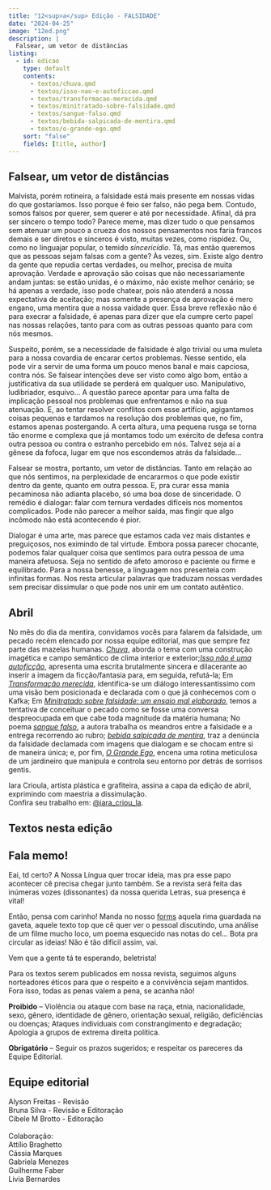 ```yaml
---
title: "12<sup>a</sup> Edição - FALSIDADE"
date: "2024-04-25"
image: "12ed.png"
description: |
  Falsear, um vetor de distâncias
listing: 
  - id: edicao
    type: default
    contents:
      - textos/chuva.qmd
      - textos/isso-nao-e-autoficcao.qmd
      - textos/transformacao-merecida.qmd
      - textos/minitratado-sobre-falsidade.qmd
      - textos/sangue-falso.qmd
      - textos/bebida-salpicada-de-mentira.qmd
      - textos/o-grande-ego.qmd
    sort: "false"
    fields: [title, author]
---
```


## Falsear, um vetor de distâncias

<!-- ![](capa.jpeg){.imgpar width="60%"} -->

Malvista, porém rotineira, a falsidade está mais presente em nossas vidas do que gostaríamos.  Isso porque é feio ser falso, não pega bem. Contudo, somos falsos por querer, sem querer e até por necessidade. Afinal, dá pra ser sincero o tempo todo? Parece meme, mas dizer tudo o que pensamos sem atenuar um pouco a crueza dos nossos pensamentos nos faria francos demais e ser diretos e sinceros é visto, muitas vezes, como rispidez. Ou, como no linguajar popular, o temido *sincericídio*. Tá, mas então queremos que as pessoas sejam falsas com a gente? Às vezes, sim. Existe algo dentro da gente que repudia certas verdades, ou melhor, precisa de muita aprovação. Verdade e aprovação são coisas que não necessariamente andam juntas: se estão unidas, é o máximo, não existe melhor cenário; se há apenas a verdade, isso pode chatear, pois não atenderá a nossa expectativa de aceitação; mas somente a presença de aprovação é mero engano, uma mentira que a nossa vaidade quer. Essa breve reflexão não é para execrar a falsidade, é apenas para dizer que ela cumpre certo papel nas nossas relações, tanto para com as outras pessoas quanto para com nós mesmos.

Suspeito, porém, se a necessidade de falsidade é algo trivial ou uma muleta para a nossa covardia de encarar certos problemas. Nesse sentido, ela pode vir a servir de uma forma um pouco menos banal e mais capciosa, contra nós. Se falsear intenções deve ser visto como algo bom, então a justificativa da sua utilidade se perderá em qualquer uso. Manipulativo, ludibriador, esquivo… A questão parece apontar para uma falta de implicação pessoal nos problemas que enfrentamos e não na sua atenuação. E, ao tentar resolver conflitos com esse artifício, agigantamos coisas pequenas e tardamos na resolução dos problemas que, no fim, estamos apenas postergando. A certa altura, uma pequena rusga se torna tão enorme e complexa que já montamos todo um exército de defesa contra outra pessoa ou contra o estranho percebido em nós. Talvez seja aí a gênese da fofoca, lugar em que nos escondemos atrás da falsidade…

Falsear se mostra, portanto, um vetor de distâncias. Tanto em relação ao que nós sentimos, na perplexidade de encararmos o que pode existir dentro da gente, quanto em outra pessoa. E, pra curar essa mania pecaminosa não adianta placebo, só uma boa dose de sinceridade. O remédio é dialogar: falar com ternura verdades difíceis nos momentos complicados. Pode não parecer a melhor saída, mas fingir que algo incômodo não está acontecendo é pior. 

Dialogar é uma arte, mas parece que estamos cada vez mais distantes e preguiçosos, nos eximindo de tal virtude. Embora possa parecer chocante, podemos falar qualquer coisa que sentimos para outra pessoa de uma maneira afetuosa. Seja no sentido de afeto amoroso e paciente ou firme e equilibrado. Para a nossa benesse, a linguagem nos presenteia com infinitas formas. Nos resta articular palavras que traduzam nossas verdades sem precisar dissimular o que pode nos unir em um contato autêntico.

## Abril

No mês do dia da mentira, convidamos vocês para falarem da falsidade, um pecado recém elencado por nossa equipe editorial, mas que sempre fez parte das mazelas humanas. [*Chuva*](textos/chuva.qmd), aborda o tema com uma construção imagética e campo semântico de clima interior e exterior;[*Isso não é uma autoficção*](textos/isso-nao-e-autoficcao.qmd), apresenta uma escrita brutalmente sincera e dilacerante ao inserir a imagem da ficção/fantasia para, em seguida, refutá-la; Em [*Transformação merecida*](textos/transformacao-merecida.qmd), identifica-se um diálogo interessantíssimo com uma visão bem posicionada e declarada com o que já conhecemos com o Kafka; Em [*Minitratado sobre falsidade: um ensaio mal elaborado*](textos/minitratado-sobre-falsidade.qmd), temos a tentativa de conceituar o pecado como se fosse uma conversa despreocupada em que cabe toda magnitude da matéria humana; No poema [*sangue falso*](textos/sangue-falso.qmd), a autora trabalha os meandros entre a falsidade e a entrega recorrendo ao rubro; [*bebida salpicada de mentira*](textos/bebida-salpicada-de-mentira.qmd), traz a denúncia da falsidade declamada com imagens que dialogam e se chocam entre si de maneira única; e, por fim, [*O Grande Ego*](textos/o-grande-ego.qmd), encena uma rotina meticulosa de um jardineiro que manipula e controla seu entorno por detrás de sorrisos gentis.

Iara Crioula, artista plástica e grafiteira, assina a capa da edição de abril, exprimindo com maestria a dissimulação.  
Confira seu trabalho em: [@iara_criou_la](https://www.instagram.com/iara_criou_la?igsh=MW80eWFiYTg4dGl2cA==). 

## Textos nesta edição

::: {#edicao}
:::

## <i class="bi bi-mic-fill"></i> Fala memo!

Eai, td certo? A Nossa Língua quer trocar ideia, mas pra esse papo acontecer cê precisa chegar junto também. Se a revista será feita das inúmeras vozes (dissonantes) da nossa querida Letras, sua presença é vital!

Então, pensa com carinho! Manda no nosso [forms](https://forms.gle/DLdK8XZ6FbcQp5bD9) aquela rima guardada na gaveta, aquele texto top que cê quer ver o pessoal discutindo, uma análise de um filme mucho loco, um poema esquecido nas notas do cel... Bota pra circular as ideias! Não é tão difícil assim, vai.

Vem que a gente tá te esperando, beletrista!

::: callout-important
Para os textos serem publicados em nossa revista, seguimos alguns norteadores éticos para que o respeito e a convivência sejam mantidos. Fora isso, todas as penas valem a pena, se acanha não!

**Proibido** -- Violência ou ataque com base na raça, etnia, nacionalidade, sexo, gênero, identidade de gênero, orientação sexual, religião, deficiências ou doenças; Ataques individuais com constrangimento e degradação; Apologia a grupos de extrema direita política.

**Obrigatório** -- Seguir os prazos sugeridos; e respeitar os pareceres da Equipe Editorial.
:::

## Equipe editorial

<p>

</p>

| Alyson Freitas - Revisão
| Bruna Silva - Revisão e Editoração
| Cibele M Brotto - Editoração
| 
| Colaboração:
| Attílio Braghetto
| Cássia Marques
| Gabriela Menezes
| Guilherme Faber
| Livia Bernardes

